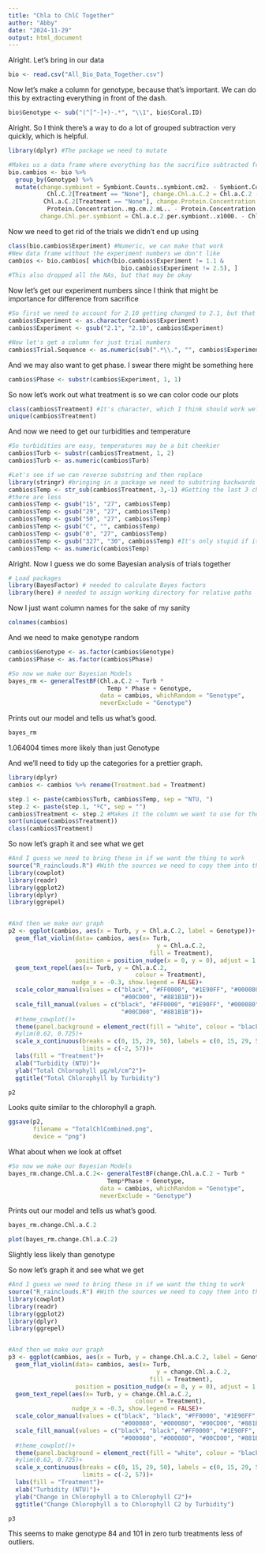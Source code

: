 ```yaml
---
title: "Chla to ChlC Together"
author: "Abby"
date: "2024-11-29"
output: html_document
---
```


Alright. Let's bring in our data
```r
bio <- read.csv("All_Bio_Data_Together.csv")
```

Now let's make a column for genotype, because that's important. We can do this by extracting everything in front of the dash.
```r
bio$Genotype <- sub("(^[^-]+)-.*", "\\1", bio$Coral.ID)
```

Alright. So I think there's a way to do a lot of grouped subtraction very quickly, which is helpful.
```r
library(dplyr) #The package we need to mutate

#Makes us a data frame where everything has the sacrifice subtracted from it by genotype
bio.cambios <- bio %>%
  group_by(Genotype) %>%
  mutate(change.symbiont = Symbiont.Counts..symbiont.cm2. - Symbiont.Counts..symbiont.cm2.[Treatment == "None"], change.chla = Chl.a - Chl.a[Treatment == "None"], change.Chl.C.2 = Chl.C.2 - 
           Chl.C.2[Treatment == "None"], change.Chl.a.C.2 = Chl.a.C.2 - 
          Chl.a.C.2[Treatment == "None"], change.Protein.Concentration = 
           Protein.Concentration..mg.cm.2.mL.. - Protein.Concentration..mg.cm.2.mL..[Treatment == "None"], 
         change.Chl.per.symbiont = Chl.a.c.2.per.symbiont..x1000. - Chl.a.c.2.per.symbiont..x1000.[Treatment == "None"])
```

Now we need to get rid of the trials we didn't end up using
```r
class(bio.cambios$Experiment) #Numeric, we can make that work
#New data frame without the experiment numbers we don't like
cambios <- bio.cambios[ which(bio.cambios$Experiment != 1.1 & 
                                bio.cambios$Experiment != 2.5), ]
#This also dropped all the NAs, but that may be okay
```

Now let's get our experiment numbers since I think that might be importance for difference from sacrifice
```r
#So first we need to account for 2.10 getting changed to 2.1, but that's an easy fix
cambios$Experiment <- as.character(cambios$Experiment)
cambios$Experiment <- gsub("2.1", "2.10", cambios$Experiment)

#Now let's get a column for just trial numbers
cambios$Trial.Sequence <- as.numeric(sub(".*\\.", "", cambios$Experiment))
```

And we may also want to get phase. I swear there might be something here
```r
cambios$Phase <- substr(cambios$Experiment, 1, 1)
```

So now let's work out what treatment is so we can color code our plots
```r
class(cambios$Treatment) #It's character, which I think should work well
unique(cambios$Treatment)
```

And now we need to get our turbidities and temperature
```r
#So turbidities are easy, temperatures may be a bit cheekier
cambios$Turb <- substr(cambios$Treatment, 1, 2)
cambios$Turb <- as.numeric(cambios$Turb)

#Let's see if we can reverse substring and then replace
library(stringr) #bringing in a package we need to substring backwards
cambios$Temp <- str_sub(cambios$Treatment,-3,-1) #Getting the last 3 characters or less when
#there are less
cambios$Temp <- gsub("15", "27", cambios$Temp)
cambios$Temp <- gsub("29", "27", cambios$Temp)
cambios$Temp <- gsub("50", "27", cambios$Temp)
cambios$Temp <- gsub("C", "", cambios$Temp)
cambios$Temp <- gsub("0", "27", cambios$Temp)
cambios$Temp <- gsub("327", "30", cambios$Temp) #It's only stupid if it doesn't work
cambios$Temp <- as.numeric(cambios$Temp)
```

Alright. Now I guess we do some Bayesian analysis of trials together
```r
# Load packages
library(BayesFactor) # needed to calculate Bayes factors
library(here) # needed to assign working directory for relative paths 
```

Now I just want column names for the sake of my sanity
```r
colnames(cambios)
```

And we need to make genotype random
```r
cambios$Genotype <- as.factor(cambios$Genotype)
cambios$Phase <- as.factor(cambios$Phase)
```

```r
#So now we make our Bayesian Models
bayes_rm <- generalTestBF(Chl.a.C.2 ~ Turb * 
                            Temp * Phase + Genotype, 
                          data = cambios, whichRandom = "Genotype", 
                          neverExclude = "Genotype")
```

Prints out our model and tells us what's good.
```r
bayes_rm
```
1.064004 times more likely than just Genotype

And we'll need to tidy up the categories for a prettier graph.
```r

library(dplyr)
cambios <- cambios %>% rename(Treatment.bad = Treatment)

step.1 <- paste(cambios$Turb, cambios$Temp, sep = "NTU, ")
step.2 <- paste(step.1, "ºC", sep = "")
cambios$Treatment <- step.2 #Makes it the column we want to use for the graph
sort(unique(cambios$Treatment))
class(cambios$Treatment)
```

So now let's graph it and see what we get
```r
#And I guess we need to bring these in if we want the thing to work
source("R_rainclouds.R") #With the sources we need to copy them into the same project for unfortunate reasons
library(cowplot)
library(readr)
library(ggplot2)
library(dplyr)
library(ggrepel)


#And then we make our graph
p2 <- ggplot(cambios, aes(x = Turb, y = Chl.a.C.2, label = Genotype))+
  geom_flat_violin(data= cambios, aes(x= Turb, 
                                          y = Chl.a.C.2, 
                                        fill = Treatment), 
                   position = position_nudge(x = 0, y = 0), adjust = 1.5, trim = TRUE, alpha = .5, colour = NA)+
  geom_text_repel(aes(x= Turb, y = Chl.a.C.2, 
                                    colour = Treatment), 
                  nudge_x = -0.3, show.legend = FALSE)+
  scale_color_manual(values = c("black", "#FF0000", "#1E90FF", "#000080", 
                                "#00CD00", "#881B1B"))+
  scale_fill_manual(values = c("black", "#FF0000", "#1E90FF", "#000080", 
                                "#00CD00", "#881B1B"))+
  #theme_cowplot()+
  theme(panel.background = element_rect(fill = "white", colour = "black"))+
  #ylim(0.62, 0.725)+
  scale_x_continuous(breaks = c(0, 15, 29, 50), labels = c(0, 15, 29, 50), 
                     limits = c(-2, 57))+
  labs(fill = "Treatment")+
  xlab("Turbidity (NTU)")+
  ylab("Total Chlorophyll μg/ml/cm^2")+
  ggtitle("Total Chlorophyll by Turbidity")

p2
```
Looks quite similar to the chlorophyll a graph.

```r
ggsave(p2, 
       filename = "TotalChlCombined.png",
       device = "png")
```

What about when we look at offset
```r
#So now we make our Bayesian Models
bayes_rm.change.Chl.a.C.2<- generalTestBF(change.Chl.a.C.2 ~ Turb * 
                            Temp*Phase + Genotype, 
                          data = cambios, whichRandom = "Genotype", 
                          neverExclude = "Genotype")
```

Prints out our model and tells us what's good.
```r
bayes_rm.change.Chl.a.C.2
```

```r
plot(bayes_rm.change.Chl.a.C.2)
```
Slightly less likely than genotype

So now let's graph it and see what we get
```r
#And I guess we need to bring these in if we want the thing to work
source("R_rainclouds.R") #With the sources we need to copy them into the same project for unfortunate reasons
library(cowplot)
library(readr)
library(ggplot2)
library(dplyr)
library(ggrepel)


#And then we make our graph
p3 <- ggplot(cambios, aes(x = Turb, y = change.Chl.a.C.2, label = Genotype))+
  geom_flat_violin(data= cambios, aes(x= Turb, 
                                          y = change.Chl.a.C.2, 
                                        fill = Treatment), 
                   position = position_nudge(x = 0, y = 0), adjust = 1.5, trim = TRUE, alpha = .5, colour = NA)+
  geom_text_repel(aes(x= Turb, y = change.Chl.a.C.2, 
                                    colour = Treatment), 
                  nudge_x = -0.3, show.legend = FALSE)+
  scale_color_manual(values = c("black", "black", "#FF0000", "#1E90FF", 
                                "#000080", "#000080", "#00CD00", "#881B1B"))+
  scale_fill_manual(values = c("black", "black", "#FF0000", "#1E90FF", 
                                "#000080", "#000080", "#00CD00", "#881B1B"))+
  #theme_cowplot()+
  theme(panel.background = element_rect(fill = "white", colour = "black"))+
  #ylim(0.62, 0.725)+
  scale_x_continuous(breaks = c(0, 15, 29, 50), labels = c(0, 15, 29, 50), 
                     limits = c(-2, 57))+
  labs(fill = "Treatment")+
  xlab("Turbidity (NTU)")+
  ylab("Change in Chlorophyll a to Chlorophyll C2")+
  ggtitle("Change Chlorophyll a to Chlorophyll C2 by Turbidity")

p3
```
This seems to make genotype 84 and 101 in zero turb treatments less of outliers.
